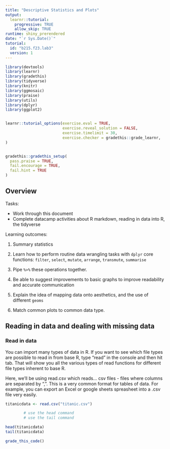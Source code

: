 ```yaml
---
title: "Descriptive Statistics and Plots"
output: 
  learnr::tutorial:
    progressive: TRUE
    allow_skip: TRUE
runtime: shiny_prerendered
date: "`r Sys.Date()`"
tutorial:
  id: "b215.f23.lab3"
  version: 1
---
```


```r
library(devtools)
library(learnr)
library(gradethis)
library(tidyverse)
library(knitr)
library(ggmosaic)
library(praise)
library(utils)
library(dplyr)
library(ggplot2)


learnr::tutorial_options(exercise.eval = TRUE, 
                         exercise.reveal_solution = FALSE, 
                         exercise.timelimit = 30,
                         exercise.checker = gradethis::grade_learnr,
)


gradethis::gradethis_setup(
  pass.praise = TRUE,
  fail.encourage = TRUE,
  fail.hint = TRUE
)

```


## Overview

Tasks: 

-   Work through this document
-   Complete datacamp activities about R markdown, reading in data into R, the tidyverse

Learning outcomes: 

1.  Summary statistics

2.  Learn how to perform routine data wrangling tasks with `dplyr` core functions: `filter`, `select`, `mutate`, `arrange`, `transmute`, `summarise`

3.  Pipe `%>%` these operations together.

4.  Be able to suggest improvements to basic graphs to improve readability and accurate communication

5.  Explain the idea of mapping data onto aesthetics, and the use of different `geoms`

6.  Match common plots to common data type.


## Reading in data and dealing with missing data

### Read in data

You can import many types of data in R. If you want to see which file types are possible to read in from base R, type "read" in the console and then hit tab. That will show you all the various types of read functions for different file types inherent to base R.

Here, we'll be using read.csv which reads... csv files - files where columns are separated by ",". This is a very common format for tables of data. For example, you can export an Excel or google sheets spreasheet into a .csv file very easily.

```r
titanicdata <- read.csv("titanic.csv")
```


```r
        # use the head command
        # use the tail command

```


```r
head(titanicdata)
tail(titanicdata)

```

```r
grade_this_code()
```

